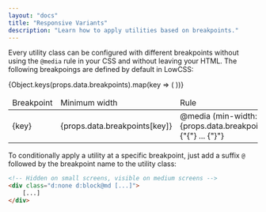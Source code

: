 ```yaml
---
layout: "docs"
title: "Responsive Variants"
description: "Learn how to apply utilities based on breakpoints."
---
```


Every utility class can be configured with different breakpoints without using the `@media` rule in your CSS and without leaving your HTML. The following breakpoings are defined by default in LowCSS:

<table className="w:full text:sm">
    <thead>
        <tr className="bb:1 bb:solid bb:gray-200">
            <td className="p:2 font:bold">Breakpoint</td>
            <td className="p:2 font:bold">Minimum width</td>
            <td className="p:2 font:bold">Rule</td>
        </tr>
    </thead>
    <tbody>
        {Object.keys(props.data.breakpoints).map(key => (
        <tr key={key}>
            <td className="p:2 font:mono">{key}</td>
            <td className="p:2 font:mono">{props.data.breakpoints[key]}</td>
            <td className="p:2 font:mono">@media (min-width: {props.data.breakpoints[key]}) {"{"} ... {"}"}</td>
        </tr>
        ))}
    </tbody>
</table>

To conditionally apply a utility at a specific breakpoint, just add a suffix `@` followed by the breakpoint name to the utility class:

```html
<!-- Hidden on small screens, visible on medium screens -->
<div class="d:none d:block@md [...]">
    [...]
</div>
```
